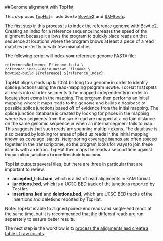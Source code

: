 ##Genome alignment with TopHat

This step uses [TopHat][1] in addition to [Bowtie2][2] and [SAMtools][3].

The first step in this process is to index the reference genome with Bowtie2. Creating an index for a reference sequence increases the speed of the alignment because it allows the program to quickly place reads on that sequence at locations where the program knows at least a piece of a read matches perfectly or with few mismatches.

The following script will index your reference genome FASTA file:

```
reference=Reference_Filename.fasta \
reference_index=Index_Output_Filename \
bowtie2-build ${reference} ${reference_index}

```

TopHat aligns reads up to 1024 bp long to a genome in order to identify splice junctions using the read-mapping program Bowtie. TopHat first splits all reads into shorter segments to be mapped independently in order to locate short exons in the mapping. The program then performs an initial mapping where it maps reads to the genome and builds a database of possible splice junctions based off of evidence from the initial mapping. The splice junction database is created by looking for places in the mapping where two segments from the same read are mapped at a certain distance on the same genomic sequence or when an internal segment fails to map. This suggests that such reads are spanning multiple exons. The database is also created by looking for areas of piled up reads in the initial mapping known as coverage islands. Neighboring coverage islands are often spliced together in the transcriptome, so the program looks for ways to join these islands with an intron. TopHat then maps the reads a second time against these splice junctions to confirm their locations.  

TopHat outputs several files, but there are three in particular that are important to review.

- **accepted_hits.bam**, which is a list of read alignments in SAM format
- **junctions.bed**, which is a [UCSC BED track][4] of the junctions reported by TopHat. 
- **insertions.bed** and **deletions.bed**, which are UCSC BED tracks of the insertions and deletions reported by TopHat. 

Note: TopHat is able to aligned paired-end reads and single-end reads at the same time, but it is recommended that the different reads are run separately to ensure better results.

The next step in the workflow is to [process the alignments and create a table of raw counts][5].

[1]: http://ccb.jhu.edu/software/tophat/manual.shtml
[2]: http://bowtie-bio.sourceforge.net/index.shtml
[3]: https://github.com/samtools/samtools
[4]: https://genome.ucsc.edu/FAQ/FAQformat.html#format1
[5]: https://github.com/lkomoro/RNA-Seq-Workflow/blob/master/processing_alignments.Rmd